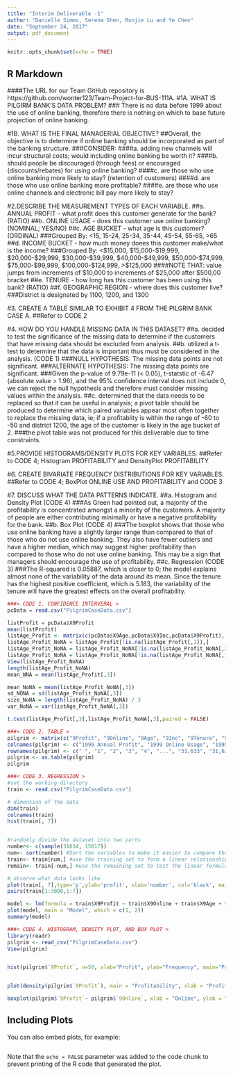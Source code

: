 ```yaml
---
title: "Interim Deliverable -1"
author: "Danielle Simms, Serena Shen, Runjie Lu and Ye Chen"
date: "September 24, 2017"
output: pdf_document
---
```


```r
knitr::opts_chunk$set(echo = TRUE)
```

## R Markdown 

####The URL for our Team GitHub repository is https://github.com/wonter123/Team-Project-for-BUS-111A.
#1A. WHAT IS PILGIRM BANK'S DATA PROBLEM?
### There is no data before 1999 about the use of online banking, therefore there is nothing on which to base future projection of online banking.

#1B. WHAT IS THE FINAL MANAGERIAL OBJECTIVE?
##Overall, the objective is to determine if online banking should be incorporated as part of the banking structure.
###CONSIDER:
####a. adding new channels will incur structural costs; would including online banking be worth it?
####b. should people be discouraged (through fees) or encouraged (discounts/rebates) for using online banking?
####c. are those who use online banking more likely to stay? (retention of customers)
####d. are those who use online banking more profitable?
####e. are those who use online channels and electronic bill pay more likely to stay?

#2.DESCRIBE THE MEASUREMENT TYPES OF EACH VARIABLE.
##a. ANNUAL PROFIT - what profit does this customer generate for the bank? (RATIO)
##b. ONLINE USAGE - does this customer use online banking? (NOMINAL; YES/NO)
##c. AGE BUCKET - what age is this customer? (ORDINAL)
###Grouped By: <15, 15-24, 25-34, 35-44, 45-54, 55-65, >65
##d. INCOME BUCKET - how much money doees this customer make/what is the income?
###Grouped By: <$15,000, $15,000-$19,999, $20,000-$29,999, $30,000-$39,999, $40,000-$49,999, $50,000-$74,999, $75,000-$99,999, $100,000-$124,999, >$125,000
####NOTE THAT: value jumps from increments of $10,000 to increments of $25,000 after $500,00 bracket
##e. TENURE - how long has this customer has been using this bank? (RATIO)
##f. GEOGRAPHIC REGION - where does this customer live?
###District is designated by 1100, 1200, and 1300

#3. CREATE A TABLE SIMILAR TO EXHIBIT 4 FROM THE PILGRIM BANK CASE A.
##Refer to CODE 2

#4. HOW DO YOU HANDLE MISSING DATA IN THIS DATASET?
##a. decided to test the significance of the missing data to determine if the customers that have missing data should be excluded from analysis.
##b. utilized a t-test to determine that the data is important thus must be considered in the analysis. (CODE 1)
###NULL HYPOTHESIS: The missing data points are not significant.
###ALTERNATE HYPOTHESIS: The missing data points are significant.
###Given the p-value of 9.79e-11 (< 0.05), t-statstic of -6.47 (absolute value > 1.96), and the 95% confidence interval does not include 0, we can reject the null hypothesis and therefore must consider missing values within the analysis.
##c. determined that the data needs to be replaced so that it can be useful in analysis; a pivot table should be produced to determine which paired variables appear most often together to replace the missing data, ie; if a profitablity is within the range of -60 to -50 and district 1200, the age of the customer is likely in the age bucket of 2.
###the pivot table was not produced for this deliverable due to time constraints.

#5.PROVIDE HISTOGRAMS/DENSITY PLOTS FOR KEY VARIABLES.
##Refer to CODE 4; Histogram PROFITABILITY and DensityPlot PROFITABILITY 

#6. CREATE BIVARIATE FREQUENCY DISTRIBUTIONS FOR KEY VARIABLES.
##Refer to CODE 4; BoxPlot ONLINE USE AND PROFITABILITY and CODE 3

#7. DISCUSS WHAT THE DATA PATTERNS INDICATE.
##a. Histogram and Density Plot (CODE 4)
###As Green had pointed out, a majority of the profitability is concentrated amongst a minority of the customers. A majority of people are either contributing minimally or have a negative profitability for the bank.
##b. Box Plot (CODE 4)
###The boxplot shows that those who use online banking have a slightly larger range than compared to that of those who do not use online banking. They also have fewer outliers and have a higher median, which may suggest higher profitability than compared to those who do not use online banking. This may be a sign that managers should encourage the use of profitability.
##c. Regression (CODE 3)
###The R-squared is 0.05887, which is closer to 0; the model explains almost none of the variability of the data around its mean. Since the tenure has the highest positive coefficient, which is 5.183, the variability of the tenure will have the greatest effects on the overall profitability. 
```r
###< CODE 1. CONFIDENCE INTERVERAL >
pcData = read.csv("PilgrimCaseData.csv")

listProfit = pcData$X9Profit
mean(listProfit)
listAge_Profit <- matrix(c(pcData$X9Age,pcData$X9Inc,pcData$X9Profit), ncol = 3)
listAge_Profit_NoNA = listAge_Profit[!is.na(listAge_Profit[,1]),]
listAge_Profit_NoNA = listAge_Profit_NoNA[!is.na(listAge_Profit_NoNA[,2]),]
listAge_Profit_NoNA = listAge_Profit_NoNA[!is.na(listAge_Profit_NoNA[,1]),]
View(listAge_Profit_NoNA)
length(listAge_Profit_NoNA)
mean_WNA = mean(listAge_Profit[,3])

mean_NoNA = mean(listAge_Profit_NoNA[,3])
sd_NONA = sd(listAge_Profit_NoNA[,3])
size_NoNA = length(listAge_Profit_NoNA) / 3
var_NoNA = var(listAge_Profit_NoNA[,3])

t.test(listAge_Profit[,3],listAge_Profit_NoNA[,3],paired = FALSE)

###< CODE 2. TABLE >
pilgrim <- matrix(c("9Profit", "9Online", "9Age", "9Inc", "9Tenure", "9District", "21", "0", "not available", "6.33", "1200", "-6", "0", "6", "3", "29.50", "1200", "-49", "1", "5", "5", "26.41", "1100", "-4", "0", "not available", "not available", "2.25", "1300", "...", "...", "...", "...", "...", "...", "92", "1", "1", "6", "5.41", "1200", "124", "0", "3", "6", "17.50", "1300", "111.50", "0.12", "4.05", "5.46", "10.16", "n/a", "272.84", "0.33", "1.64", "2.35", "8.45", "n/a"), ncol = 6, byrow = TRUE)
colnames(pilgrim) <- c("1999 Annual Profit", "1999 Online Usage", "1999 Age Bucket (1-7)", "1999 Income Bucket (1-9)", "1999 Tenure Years", "1999 Geographic Region (1100, 1200, or 1300)")
rownames(pilgrim) <- c(" ", "1", "2", "3", "4", "...", "31,633", "31,634", "Mean", "Standard Deviation")
pilgrim <- as.table(pilgrim)
pilgrim

###< CODE 3. REGRESSION >
#set the working directory
train <- read.csv("PilgrimCaseData.csv")

# dimension of the data
dim(train)
colnames(train)
hist(train[, 7])


#randomly divide the dataset into two parts
number<- c(sample(31634, 15817))
num<- sort(number) #Sort the variables to make it easier to compare the prediction with the real graph
train<- train[num,] #use the training set to form a linear relationship
remain<- train[-num,] #use the remaining set to test the linear formular; the test currently does not exist

# observe what data looks like
plot(train[, 7],type='p',ylab='profit', xlab='number', col='black', main='Profit Relation')
pairs(train[1:3000,1:7])

model <- lm(formula = train$X9Profit ~ train$X9Online + train$X9Age + train$X9Inc + train$X9Tenure + train$X9District +I(train$X9Online^2) + I(train$X9Age^2) + I(train$X9Inc^2) + I(train$X9Tenure^2) + I(train$X9District^2),data = train)
plot(model, main = "Model", which = c(1, 2))
summary(model)

###< CODE 4. HISTOGRAM, DENSITY PLOT, AND BOX PLOT >
library(readr)
pilgrim <- read_csv("PilgrimCaseData.csv")
View(pilgrim)


hist(pilgrim$`9Profit`, n=50, xlab="Profit", ylab="Frequency", main="Profitability", xlim=c(0,1500))


plot(density(pilgrim$`9Profit`), main = "Profitability", xlab = "Profit", ylab = "Frequency")

boxplot(pilgrim$`9Profit`~ pilgrim$`9Online`, xlab = "Online", ylab = "Profit", main="Online Use and Profitability")
```

## Including Plots

You can also embed plots, for example:

```r

```

Note that the `echo = FALSE` parameter was added to the code chunk to prevent printing of the R code that generated the plot.
